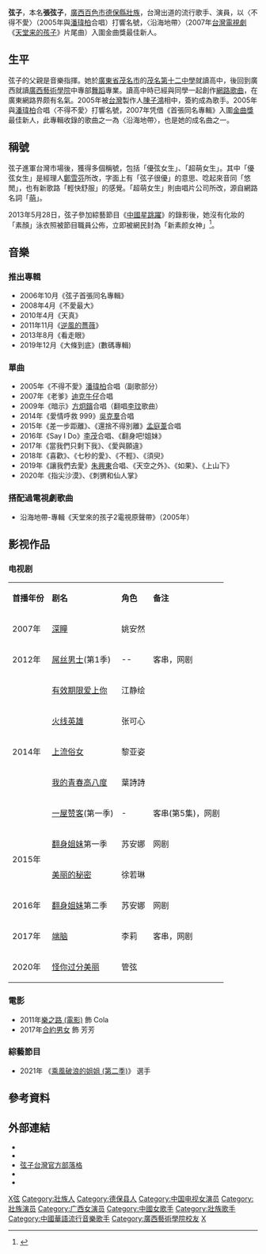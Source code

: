 {{NoteTA|G1 = ZH}}
{{About|歌手|中國女性社會運動參與者|弦子 (活动家)}}
{{藝人
| 姓名 = 弦子
| 類型 = 女歌手
| 圖片 =
| 圖片尺寸 = 
| 圖片簡介 = 
| 本名 = 張弦子
| 羅馬拼音 = Xian Zi 
| 英文名 = 
| 綽號 = 「優弦女生」、「超萌女生」
| 國籍 = {{PRC}}
| 民族 = [[壯族|壯族]]
| 出生日期 = {{birth date and age|1986|4|22}}
| 出生地點 = {{PRC}}[[廣西壯族自治區|廣西壯族自治區]][[百色市|百色市]][[德保縣|德保縣]]
| 逝世日期 =  
| 逝世地點 = 
| 職業 = [[歌手|歌手]]、[[演員|演員]]
| 語言 = [[漢語|漢語]]、[[粵語|粵語]]、[[英語|英語]]、[[壯語|壯語]]
| 教育程度 = [[北京現代音樂研修學院|北京現代音樂研修學院]]<br>[[廣西藝術學院|廣西藝術學院]]中專部舞蹈專業
| 宗教信仰 = 
| 配偶 = {{marriage|李茂|Jan 21, 2016}}<ref>{{cite news|url=http://ent.ltn.com.tw/news/breakingnews/1580823|title=洗鴛鴦浴被硬上 弦子這樣被求婚的|date=2016-01-22|accessdate=2016-08-24|publisher=自由時報|archive-date=2021-02-23|archive-url=https://web.archive.org/web/20210223054833/https://ent.ltn.com.tw/news/breakingnews/1580823}}</ref>
| 兒女 = 1子<ref>{{cite news|url= http://www.ettoday.net/news/20160705/729253.htm |title= 恭喜！《沿海地帶》弦子誕下男寶寶　演藝圈第3喜訊 |date=2016-07-05|accessdate=2016-08-24|publisher=東森新聞雲|author=吳睿慈}}</ref><ref>{{cite news|url=http://www.appledaily.com.tw/realtimenews/article/new/20160705/901263/|title=弦子順產3100克兒　暈血症老公狂哭|date=2016-07-05|accessdate=2016-08-24|publisher=蘋果日報|author=陳薈涵|archive-date=2016-09-13|archive-url=https://web.archive.org/web/20160913110259/http://www.appledaily.com.tw/realtimenews/article/new/20160705/901263/}}</ref>
| 音樂類型 = [[國語流行音樂|國語流行音樂]]
| 演奏樂器 = 
| 出道地點 = {{TWN}}
| 出道作 = 
| 出道日期 =
| 代表作 = 《沿海地帶》<BR>《[[美丽的秘密|美丽的秘密]]》
| 活躍年代 = 2005年至今
| 唱片公司 = 
| 經紀公司 = 百沐娛樂
| 網站 = 
| 獎項 = 
| imdb = 3214535
}}

'''弦子'''{{BD|1986年|4月22日|||catIdx=Z张}}，本名'''張弦子'''，[[廣西壯族自治區|廣西]][[百色市|百色市]][[德保縣|德保縣]][[壯族|壯族]]，台灣出道的流行歌手、演員，以〈不得不愛〉（2005年與[[潘瑋柏|潘瑋柏]]合唱）打響名號，〈沿海地帶〉（2007年[[台灣電視劇|台灣電視劇]]《[[天堂来的孩子|天堂来的孩子]]》片尾曲）入圍金曲獎最佳新人。

==生平==
弦子的父親是音樂指揮。她於[[廣東省|廣東省]][[茂名市|茂名市]]的[[茂名第十二中學|茂名第十二中學]]就讀高中，後回到廣西就讀[[廣西藝術學院|廣西藝術學院]]中專部[[舞蹈|舞蹈]]專業。讀高中時已經與同學一起創作[[網路歌曲|網路歌曲]]，在廣東網路界颇有名氣。2005年被[[台灣|台灣]]製作人[[陳子鴻|陳子鴻]]相中，簽約成為歌手。2005年與[[潘瑋柏|潘瑋柏]]合唱〈不得不愛〉打響名號，2007年凭借《首張同名專輯》入圍[[金曲獎|金曲獎]]最佳新人，此專輯收錄的歌曲之一為〈沿海地帶〉，也是她的成名曲之一。

==稱號==
弦子進軍台灣市場後，獲得多個稱號，包括「優弦女生」、「超萌女生」。其中「優弦女生」是經理人[[鄭雪芬|鄭雪芬]]所改，字面上有「弦子很優」的意思、唸起來音同「悠閒」，也有新歌路「輕快舒服」的感覺。「超萌女生」則由唱片公司所改，源自網路名詞「[[萌|萌]]」。

2013年5月28日，弦子參加綜藝節目《[[中國星跳躍|中國星跳躍]]》的錄影後，她沒有化妝的「素顏」泳衣照被節目職員公佈，立即被網民封為「新素颜女神」<ref>{{cite news |url=http://sports.dbw.cn/system/2013/05/29/054800062.shtml |title=弦子清新素颜秒杀周韦彤 被咱新素颜女神(图) |language=zh-hans |access-date=2014-03-22 |archive-url=https://web.archive.org/web/20140323001743/http://sports.dbw.cn/system/2013/05/29/054800062.shtml |archive-date=2014-03-23 |dead-url=yes }}</ref>。

==音樂==
===推出專輯===
*2006年10月《弦子首張同名專輯》
*2008年4月《不愛最大》
*2010年4月《天真》
*2011年11月《[[逆风的蔷薇|逆風的薔薇]]》
*2013年8月《看走眼》
*2019年12月《大條到底》(數碼專輯)

===單曲===
*2005年《不得不愛》[[潘瑋柏|潘瑋柏]]合唱（副歌部分）
*2007年《老爹》[[迪克牛仔|迪克牛仔]]合唱
*2009年《暗示》[[方炯鑌|方炯鑌]]合唱（翻唱[[李玟|李玟]]歌曲）
*2014年《愛情呼救 999》[[吳克羣|吳克羣]]合唱
*2015年《差一步距離》、《還捨不得別離》[[孟庭葦|孟庭葦]]合唱
*2016年《Say I Do》[[李茂|李茂]]合唱、《翻身吧!姐妹》
*2017年《當我們只剩下我》、《愛與願違》
*2018年《喜歡》、《七秒的愛》、《不輕》、《須臾》
*2019年《讓我們去愛》[[朱興東|朱興東]]合唱、《天空之外》、《如果》、《上山下》
*2020年《指尖沙漠》、《刺猬和仙人掌》

===搭配過電視劇歌曲===
*沿海地帶-專輯《天堂來的孩子2電視原聲帶》（2005年）

==影视作品==
=== 电视剧 ===
{| class="wikitable"
|- style="background:pink; color:black" align="center"
| '''首播年份'''||'''剧名'''||'''角色'''||'''备注'''
|-
|2007年||[[深瞳|深瞳]]|| 姚安然 ||
|-
|2012年||[[屌丝男士|屌丝男士]](第1季)|| --  ||客串，网剧
|-
| rowspan=5 |2014年||[[有效期限爱上你|有效期限爱上你]]||    江静绘  ||
|-
| [[火线英雄|火线英雄]] ||张可心 ||
|-
| [[上流俗女|上流俗女]] ||黎亚姿 ||
|-
| [[我的青春高八度|我的青春高八度]] || 葉詩詩 ||
|-
| [[一屋赞客|一屋赞客]](第一季) ||-  ||客串(第5集)，网剧
|-
| rowspan=2 |2015年||[[翻身姐妹|翻身姐妹]]第一季|| 苏安娜 ||网剧
|-
| [[美丽的秘密|美丽的秘密]] ||徐若琳 ||
|-
|2016年 ||[[翻身姐妹|翻身姐妹]]第二季|| 苏安娜 ||网剧
|-
|2017年||[[端脑|端脑]]|| 李莉  ||客串，网剧
|-
|2020年 ||[[怪你过分美丽|怪你过分美丽]] ||管弦	||
|}

===電影===
*2011年[[樂之路_(電影)|樂之路 (電影)]] 飾 Cola
*2017年[[合約男女|合約男女]] 飾 芳芳

===綜藝節目===
* 2021年 《[[乘風破浪的姐姐_(第二季)|乘風破浪的姐姐 (第二季)]]》 選手

==參考資料==
<!-- http://www.bjcma.com/college/lhycxy/yxbys/2019/07/17/14477.html -->{{reflist}}

==外部連結==
*{{Sinaweibo|xianzi|弦子Stringer}}
*{{facebook|iamXianZi}}
*[http://xianzi.pixnet.net/blog 弦子台灣官方部落格] {{Wayback|url=http://xianzi.pixnet.net/blog |date=20210504002426 }}
*{{Mtime people|1827100}}
*{{hkmdb name|57645}}

{{環球唱片(中国)藝人}}
{{乘风破浪的姐姐}}
{{DEFAULTSORT:Z}}
[[Category:張姓|X弦]]
[[Category:壯族人|Category:壯族人]]
[[Category:德保县人|Category:德保县人]]
[[Category:中国电视女演员|Category:中国电视女演员]]
[[Category:壯族演员|Category:壯族演员]]
[[Category:广西女演员|Category:广西女演员]]
[[Category:中國女歌手|Category:中國女歌手]]
[[Category:壯族歌手|Category:壯族歌手]]
[[Category:中國華語流行音樂歌手|Category:中國華語流行音樂歌手]]
[[Category:廣西藝術學院校友|Category:廣西藝術學院校友]]
[[Category:北京现代音乐研修学院|X]]